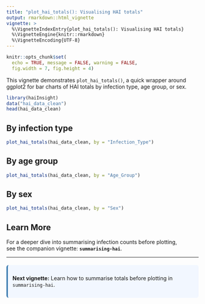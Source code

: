 ```yaml
---
title: "plot_hai_totals(): Visualising HAI totals"
output: rmarkdown::html_vignette
vignette: >
  %\VignetteIndexEntry{plot_hai_totals(): Visualising HAI totals}
  %\VignetteEngine{knitr::rmarkdown}
  %\VignetteEncoding{UTF-8}
---
```


```r
knitr::opts_chunk$set(
  echo = TRUE, message = FALSE, warning = FALSE,
  fig.width = 7, fig.height = 4)
```

This vignette demonstrates `plot_hai_totals()`, a quick wrapper around ggplot2 for bar charts of HAI totals by infection type, age group, or sex.

```r
library(haiInsight)
data("hai_data_clean")
head(hai_data_clean)
```

## By infection type

```r
plot_hai_totals(hai_data_clean, by = "Infection_Type")
```

## By age group

```r
plot_hai_totals(hai_data_clean, by = "Age_Group")
```

## By sex

```r
plot_hai_totals(hai_data_clean, by = "Sex")
```

## Learn More

For a deeper dive into summarising infection counts before plotting,  
see the companion vignette: **`summarising-hai`**.

<hr>
<div style="background:#f2f7ff; padding:12px; border-left:4px solid #4682b4; border-radius:6px; margin-top:20px;">
  <b>Next vignette:</b> Learn how to summarise totals before plotting in 
  <code>summarising-hai</code>.
</div>

